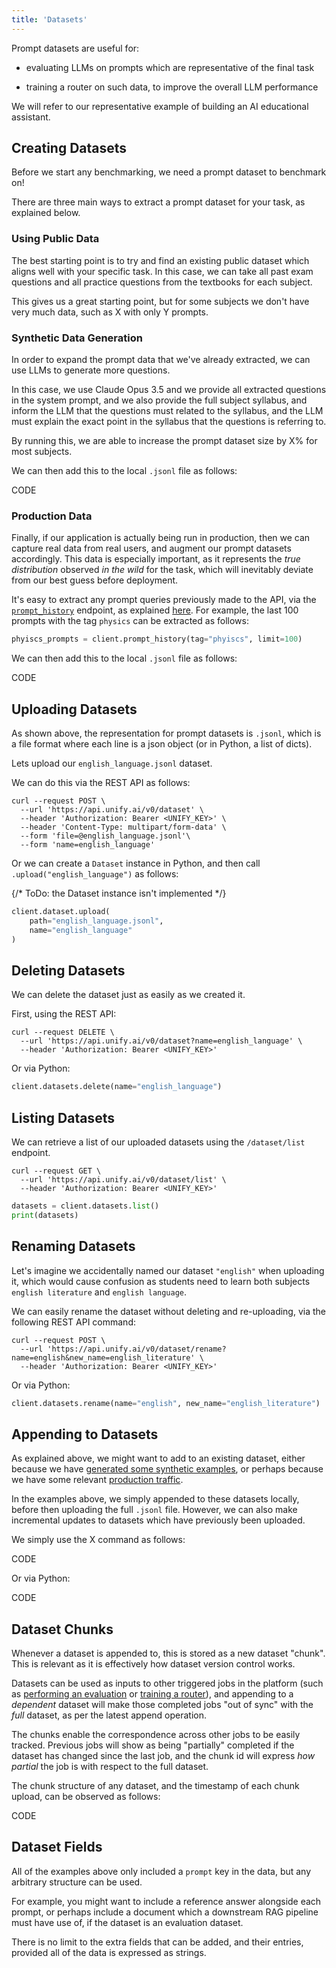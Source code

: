 ```yaml
---
title: 'Datasets'
---
```


Prompt datasets are useful for:

- evaluating LLMs on prompts which are representative of the final task

- training a router on such data, to improve the overall LLM performance

We will refer to our representative example of building an AI educational assistant.

## Creating Datasets

Before we start any benchmarking, we need a prompt dataset to benchmark on!

There are three main ways to extract a prompt dataset for your task,
as explained below.

### Using Public Data

The best starting point is to try and find an existing public dataset which aligns well
with your specific task. In this case, we can take all past exam questions and all
practice questions from the textbooks for each subject.

This gives us a great starting point,
but for some subjects we don't have very much data, such as X with only Y prompts.

### Synthetic Data Generation

In order to expand the prompt data that we've already extracted,
we can use LLMs to generate more questions.

In this case, we use Claude Opus 3.5 and we provide all extracted questions in the
system prompt, and we also provide the full subject syllabus, and inform the LLM that
the questions must related to the syllabus, and the LLM must explain the exact point in
the syllabus that the questions is referring to.

By running this,
we are able to increase the prompt dataset size by X% for most subjects.

We can then add this to the local `.jsonl` file as follows:

CODE

### Production Data

Finally, if our application is actually being run in production, then we can capture
real data from real users, and augment our prompt datasets accordingly.
This data is especially important, as it represents the *true distribution* observed
*in the wild* for the task, which will inevitably deviate from our best guess
before deployment.

It's easy to extract any prompt queries previously made to the API,
via the [`prompt_history`](benchmarks/get_prompt_history) endpoint, as explained [here]().
For example, the last 100 prompts with the tag `physics` can be extracted as follows:

```python
phyiscs_prompts = client.prompt_history(tag="phyiscs", limit=100)
```

We can then add this to the local `.jsonl` file as follows:

CODE

## Uploading Datasets

As shown above, the representation for prompt datasets is `.jsonl`,
which is a file format where each line is a json object (or in Python, a list of dicts).

Lets upload our `english_language.jsonl` dataset.

We can do this via the REST API as follows:

```shell
curl --request POST \
  --url 'https://api.unify.ai/v0/dataset' \
  --header 'Authorization: Bearer <UNIFY_KEY>' \
  --header 'Content-Type: multipart/form-data' \
  --form 'file=@english_language.jsonl'\
  --form 'name=english_language'
```

Or we can create a `Dataset` instance in Python,
and then call `.upload("english_language")` as follows:

{/* ToDo: the Dataset instance isn't implemented */}

```python
client.dataset.upload(
    path="english_language.jsonl",
    name="english_language"
)
```

## Deleting Datasets

We can delete the dataset just as easily as we created it.

First, using the REST API:

```shell
curl --request DELETE \
  --url 'https://api.unify.ai/v0/dataset?name=english_language' \
  --header 'Authorization: Bearer <UNIFY_KEY>'
```

Or via Python:

```python
client.datasets.delete(name="english_language")
```

## Listing Datasets

We can retrieve a list of our uploaded datasets using the `/dataset/list` endpoint.

```shell
curl --request GET \
  --url 'https://api.unify.ai/v0/dataset/list' \
  --header 'Authorization: Bearer <UNIFY_KEY>'
```

```python
datasets = client.datasets.list()
print(datasets)
```


## Renaming Datasets

Let's imagine we accidentally named our dataset `"english"` when uploading it,
which would cause confusion as students need to learn both subjects `english literature`
and `english language`.

We can easily rename the dataset without deleting and re-uploading,
via the following REST API command:

```shell
curl --request POST \
  --url 'https://api.unify.ai/v0/dataset/rename?name=english&new_name=english_literature' \
  --header 'Authorization: Bearer <UNIFY_KEY>'
```

Or via Python:

```python
client.datasets.rename(name="english", new_name="english_literature")
```

## Appending to Datasets

As explained above, we might want to add to an existing dataset, either because we have
[generated some synthetic examples](), or perhaps because we have some relevant
[production traffic](datasets#production-data).

In the examples above, we simply appended to these datasets locally,
before then uploading the full `.jsonl` file. However,
we can also make incremental updates to datasets which have previously been uploaded.

We simply use the X command as follows:

CODE

Or via Python:

CODE

## Dataset Chunks

Whenever a dataset is appended to, this is stored as a new dataset "chunk".
This is relevant as it is effectively how dataset version control works.

Datasets can be used as inputs to other triggered jobs in the platform
(such as [performing an evaluation]() or [training a router]()),
and appending to a *dependent* dataset will make those completed jobs "out of sync"
with the *full* dataset, as per the latest append operation.

The chunks enable the correspondence across other jobs to be easily tracked.
Previous jobs will show as being "partially" completed if the dataset has changed
since the last job, and the chunk id will express *how partial* the job is with respect
to the full dataset.

The chunk structure of any dataset, and the timestamp of each chunk upload,
can be observed as follows:

CODE

## Dataset Fields

All of the examples above only included a `prompt` key in the data,
but any arbitrary structure can be used.

For example, you might want to include a reference answer alongside each prompt,
or perhaps include a document which a downstream RAG pipeline must have use of, if the
dataset is an evaluation dataset.

There is no limit to the extra fields that can be added, and their entries,
provided all of the data is expressed as strings.